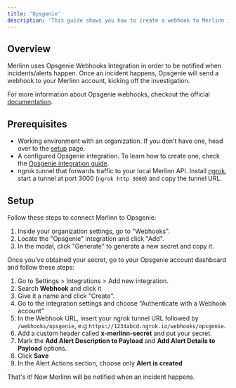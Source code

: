 ```yaml
---
title: 'Opsgenie'
description: 'This guide shows you how to create a webhook to Merlinn in your Opsgenie account.'
---
```


## Overview

Merlinn uses Opsgenie Webhooks Integration in order to be notified when incidents/alerts happen. Once an incident happens, Opsgenie will send a webhook to your Merlinn account, kicking off the investigation.

For more information about Opsgenie webhooks, checkout the official [documentation](https://support.atlassian.com/opsgenie/docs/integrate-opsgenie-with-webhook/).

## Prerequisites

- Working environment with an organization. If you don't have one, head over to the [setup](../02-Getting%20started/01-Setup%20Merlinn.md) page.
- A configured Opsgenie integration. To learn how to create one, check the [Opsgenie integration guide](../03-Integrations/04-Opsgenie.md).
- ngrok tunnel that forwards traffic to your local Merlinn API. Install [ngrok](https://ngrok.com/docs/getting-started/), start a tunnel at port 3000 (`ngrok http 3000`) and copy the tunnel URL.

## Setup

Follow these steps to connect Merlinn to Opsgenie:

1. Inside your organization settings, go to "Webhooks".
2. Locate the "Opsgenie" integration and click "Add".
3. In the modal, click "Generate" to generate a new secret and copy it.

Once you've obtained your secret, go to your Opsgenie account dashboard and follow these steps:

1. Go to Settings > Integrations > Add new integration.
2. Search **Webhook** and click it
3. Give it a name and click "Create".
4. Go to the integration settings and choose “Authenticate with a Webhook account”
5. In the Webhook URL, insert your ngrok tunnel URL followed by `/webhooks/opsgenie`, e.g `https://1234abcd.ngrok.io/webhooks/opsgenie`.
6. Add a custom header called **x-merlinn-secret** and put your secret.
7. Mark the **Add Alert Description to Payload** and **Add Alert Details to Payload** options.
8. Click **Save**
9. In the Alert Actions section, choose only **Alert is created**

That's it! Now Merlinn will be notified when an incident happens.
